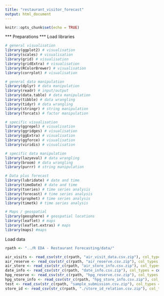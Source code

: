 ```yaml
---
title: "restaurant_visitor_forecast"
output: html_document
---
```


```r
knitr::opts_chunk$set(echo = TRUE)
```

*** Preparations ***
Load libraries
```r
# general visualisation
library(ggplot2) # visualisation
library(scales) # visualisation
library(grid) # visualisation
library(gridExtra) # visualisation
library(RColorBrewer) # visualisation
library(corrplot) # visualisation

# general data manipulation
library(dplyr) # data manipulation
library(readr) # input/output
library(data.table) # data manipulation
library(tibble) # data wrangling
library(tidyr) # data wrangling
library(stringr) # string manipulation
library(forcats) # factor manipulation

# specific visualisation
library(ggrepel) # visualisation
library(ggridges) # visualisation
library(ggExtra) # visualisation
library(ggforce) # visualisation
library(viridis) # visualisation

# specific data manipulation
library(lazyeval) # data wrangling
library(broom) # data wrangling
library(purrr) # string manipulation

# Data plus forecast
library(lubridate) # date and time
library(timeDate) # date and time
library(tseries) # time series analysis
library(forecast) # time series analysis
library(prophet) # time series analysis
library(timetk) # time series analysis

# Maps / geospatial
library(geosphere) # geospatial locations
library(leaflet) # maps 
library(leaflet.extras) # maps
library(maps) #maps
```

Load data
```r
rpath <- "../R EDA - Restaurant Forecasting/data/"

air_visits <- read_csv(str_c(rpath, "air_visit_data.csv.zip"), col_types = cols())
air_reserve <- read_csv(str_c(rpath, "air_reserve.csv.zip"), col_types = cols())
air_store <- read_csv(str_c(rpath, "air_store_info.csv.zip"), col_types = cols())
date_info <- read_csv(str_c(rpath, "date_info.csv.zip"), col_types = cols())
hpg_reserve <- read_csv(str_c(rpath, "hpg_reserve.csv.zip"), col_types = cols())
hpg_store_info <- read_csv(str_c(rpath, "hpg_store_info.csv.zip"), col_types = cols())
test <- read_csv(str_c(rpath, "sample_submission.csv.zip"), col_types = cols())
store_id <- read_csv(str_c(rpath, "./store_id_relation.csv.zip"), col_types = cols())
```


